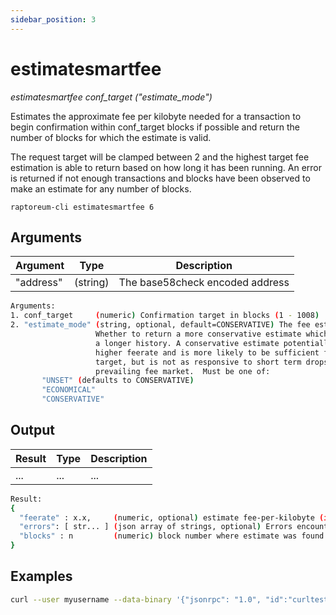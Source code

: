 ```yaml
---
sidebar_position: 3
---
```



# estimatesmartfee

_estimatesmartfee conf_target ("estimate_mode")_

Estimates the approximate fee per kilobyte needed for a transaction to begin
confirmation within conf_target blocks if possible and return the number of blocks
for which the estimate is valid.

The request target will be clamped between 2 and the highest target
fee estimation is able to return based on how long it has been running.
An error is returned if not enough transactions and blocks
have been observed to make an estimate for any number of blocks.

`raptoreum-cli estimatesmartfee 6`

<!-- <ReactPlayer playing controls url={[
    {src: `${require('./assets/placeholder.webm').default}`, type: 'video/webm'}]} /> -->

## Arguments

| Argument  | Type     | Description                     |
| --------- | -------- | ------------------------------- |
| "address" | (string) | The base58check encoded address |

```bash
Arguments:
1. conf_target     (numeric) Confirmation target in blocks (1 - 1008)
2. "estimate_mode" (string, optional, default=CONSERVATIVE) The fee estimate mode.
                   Whether to return a more conservative estimate which also satisfies
                   a longer history. A conservative estimate potentially returns a
                   higher feerate and is more likely to be sufficient for the desired
                   target, but is not as responsive to short term drops in the
                   prevailing fee market.  Must be one of:
       "UNSET" (defaults to CONSERVATIVE)
       "ECONOMICAL"
       "CONSERVATIVE"
```

## Output

| Result | Type | Description |
| ------ | ---- | ----------- |
| ...    | ...  | ...         |

```bash
Result:
{
  "feerate" : x.x,     (numeric, optional) estimate fee-per-kilobyte (in RTM)
  "errors": [ str... ] (json array of strings, optional) Errors encountered during processing
  "blocks" : n         (numeric) block number where estimate was found
}
```

## Examples

```bash
curl --user myusername --data-binary '{"jsonrpc": "1.0", "id":"curltest", "method": "estimatesmartfee", "params": [5] }' -H 'content-type: text/plain;' http://127.0.0.1:9998/
```
